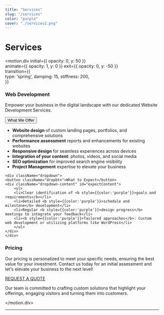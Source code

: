 ```yaml
---
title: "Services"
slug: "/services"
color: "purple"
cover: "./services2.png"
---
```




# Services

<motion.div
  initial={{ opacity: 0, y: 50 }}      
  animate={{ opacity: 1, y: 0 }}
  exit={{ opacity: 0, y: -50 }}  
  transition={{              
    type: 'spring',
    damping: 15,
    stiffness: 200,            
  }}
>

### Web Development

Empower your business in the digital landscape with our dedicated Website Development Services.

<div className='dropcontainer'>
    <div className="dropdown">
    <button className="dropbtn">What We Offer</button>
    <div className="dropdown-content" id="offerContent">
        <ul>
        <li><b style={{color:'purple'}}>Website design </b>of custom landing pages, portfolios, and comprehensive solutions</li>
        <li><b style={{color:'purple'}}>Performance assessment</b> reports and enhancements for existing websites</li>
        <li><b style={{color:'purple'}}>Responsive design</b> for seamless experiences across devices</li>
        <li><b style={{color:'purple'}}>Integration of your content</b>: photos, videos, and social media</li>
        <li><b style={{color:'purple'}}>SEO optimization</b> for improved search engine visibility</li>
        <li><b style={{color:'purple'}}>Project Management</b> expertise to elevate your business</li>
        </ul>
    </div>
    </div>

    <div className="dropdown">
    <button className="dropbtn">What to Expect</button>
    <div className="dropdown-content" id="expectContent">
        <ul>
        <li>Clear identification of <b style={{color:'purple'}}>goals and requirements</b></li>
        <li>Detailed <b style={{color:'purple'}}>schedule and milestone</b> development</li>
        <li>Regular <b style={{color:'purple'}}>design progress</b> meetings to integrate your feedback</li>
        <li><b style={{color:'purple'}}>Tailored approaches</b>: Custom web development or utilizing platforms like WordPress</li>
        </ul>
    </div>
    </div>
</div>


### Pricing

Our pricing is personalized to meet your specific needs, ensuring the best value for your investment. Contact us today for an initial assessment and let's elevate your business to the next level!
<div className="button">
  <a href="/contact">REQUEST A QUOTE</a>
</div>

Our team is committed to crafting custom solutions that highlight your offerings, engaging visitors and turning them into customers.

</motion.div>


_______________________________________________________________________________________________________________________

